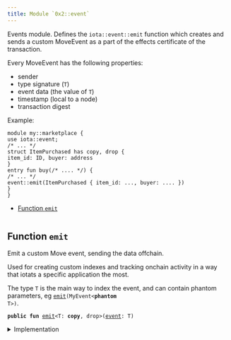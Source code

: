 ```yaml
---
title: Module `0x2::event`
---
```


Events module. Defines the <code>iota::event::emit</code> function which
creates and sends a custom MoveEvent as a part of the effects
certificate of the transaction.

Every MoveEvent has the following properties:
- sender
- type signature (<code>T</code>)
- event data (the value of <code>T</code>)
- timestamp (local to a node)
- transaction digest

Example:
```
module my::marketplace {
use iota::event;
/* ... */
struct ItemPurchased has copy, drop {
item_id: ID, buyer: address
}
entry fun buy(/* .... */) {
/* ... */
event::emit(ItemPurchased { item_id: ..., buyer: .... })
}
}
```


-  [Function `emit`](#0x2_event_emit)


<pre><code></code></pre>



<Link id="0x2_event_emit"></Link>

## Function `emit`

Emit a custom Move event, sending the data offchain.

Used for creating custom indexes and tracking onchain
activity in a way that iotats a specific application the most.

The type <code>T</code> is the main way to index the event, and can contain
phantom parameters, eg <code><a href="../iota-framework/event.md#0x2_event_emit">emit</a>(MyEvent&lt;<b>phantom</b> T&gt;)</code>.


<pre><code><b>public</b> <b>fun</b> <a href="../iota-framework/event.md#0x2_event_emit">emit</a>&lt;T: <b>copy</b>, drop&gt;(<a href="../iota-framework/event.md#0x2_event">event</a>: T)
</code></pre>



<details>
<summary>Implementation</summary>


<pre><code><b>public</b> <b>native</b> <b>fun</b> <a href="../iota-framework/event.md#0x2_event_emit">emit</a>&lt;T: <b>copy</b> + drop&gt;(<a href="../iota-framework/event.md#0x2_event">event</a>: T);
</code></pre>



</details>
